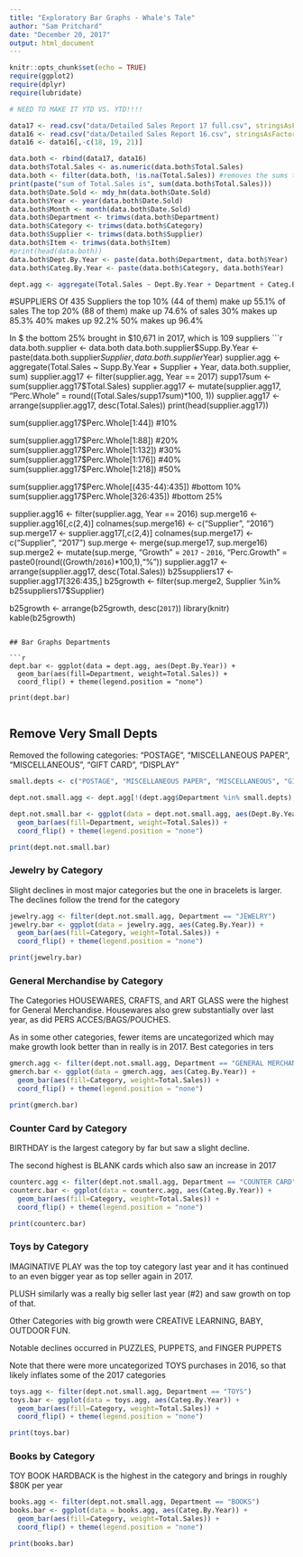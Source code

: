 ```yaml
---
title: "Exploratory Bar Graphs - Whale's Tale"
author: "Sam Pritchard"
date: "December 20, 2017"
output: html_document
---
```


```r
knitr::opts_chunk$set(echo = TRUE)
require(ggplot2)
require(dplyr)
require(lubridate)
```



```r

# NEED TO MAKE IT YTD VS. YTD!!!!

data17 <- read.csv("data/Detailed Sales Report 17 full.csv", stringsAsFactors = FALSE)
data16 <- read.csv("data/Detailed Sales Report 16.csv", stringsAsFactors = FALSE)
data16 <- data16[,-c(18, 19, 21)]

data.both <- rbind(data17, data16)
data.both$Total.Sales <- as.numeric(data.both$Total.Sales)
data.both <- filter(data.both, !is.na(Total.Sales)) #removes the sums that had $ signs in them
print(paste("sum of Total.Sales is", sum(data.both$Total.Sales)))
data.both$Date.Sold <- mdy_hm(data.both$Date.Sold)
data.both$Year <- year(data.both$Date.Sold)
data.both$Month <- month(data.both$Date.Sold)
data.both$Department <- trimws(data.both$Department)
data.both$Category <- trimws(data.both$Category)
data.both$Supplier <- trimws(data.both$Supplier)
data.both$Item <- trimws(data.both$Item)
#print(head(data.both))
data.both$Dept.By.Year <- paste(data.both$Department, data.both$Year)
data.both$Categ.By.Year <- paste(data.both$Category, data.both$Year)

dept.agg <- aggregate(Total.Sales ~ Dept.By.Year + Department + Categ.By.Year + Category + Year, data.both, sum)
```

#SUPPLIERS
Of 435 Suppliers the top 10% (44 of them) make up 55.1% of sales
The top 20% (88 of them) make up 74.6% of sales
30% makes up 85.3%
40% makes up 92.2%
50% makes up 96.4%

In $ the bottom 25% brought in $10,671 in 2017, which is 109 suppliers
```r
data.both.supplier <- data.both
data.both.supplier$Supp.By.Year <- paste(data.both.supplier$Supplier, data.both.supplier$Year)
supplier.agg <- aggregate(Total.Sales ~ Supp.By.Year + Supplier + Year, data.both.supplier, sum)
supplier.agg17 <- filter(supplier.agg, Year == 2017)
supp17sum <- sum(supplier.agg17$Total.Sales)
supplier.agg17 <- mutate(supplier.agg17, "Perc.Whole" = round((Total.Sales/supp17sum)*100, 1))
supplier.agg17 <- arrange(supplier.agg17, desc(Total.Sales))
print(head(supplier.agg17))

sum(supplier.agg17$Perc.Whole[1:44]) #10%

sum(supplier.agg17$Perc.Whole[1:88]) #20%
sum(supplier.agg17$Perc.Whole[1:132]) #30%
sum(supplier.agg17$Perc.Whole[1:176]) #40%
sum(supplier.agg17$Perc.Whole[1:218]) #50%

sum(supplier.agg17$Perc.Whole[(435-44):435]) #bottom 10%
sum(supplier.agg17$Perc.Whole[326:435]) #bottom 25%

supplier.agg16 <- filter(supplier.agg, Year == 2016)
sup.merge16 <- supplier.agg16[,c(2,4)]
colnames(sup.merge16) <- c("Supplier", "2016")
sup.merge17 <- supplier.agg17[,c(2,4)]
colnames(sup.merge17) <- c("Supplier", "2017")
sup.merge <- merge(sup.merge17, sup.merge16)
sup.merge2 <- mutate(sup.merge, "Growth" = `2017` - `2016`, "Perc.Growth" = paste0(round((Growth/`2016`)*100,1),"%"))
supplier.agg17 <- arrange(supplier.agg17, desc(Total.Sales))
b25suppliers17 <- supplier.agg17[326:435,]
b25growth <- filter(sup.merge2, Supplier %in% b25suppliers17$Supplier)

b25growth <- arrange(b25growth, desc(`2017`))
library(knitr)
kable(b25growth)



```

## Bar Graphs Departments

```r


dept.bar <- ggplot(data = dept.agg, aes(Dept.By.Year)) +
  geom_bar(aes(fill=Department, weight=Total.Sales)) + 
  coord_flip() + theme(legend.position = "none")

print(dept.bar)


```

## Remove Very Small Depts

Removed the following categories: "POSTAGE", "MISCELLANEOUS PAPER", "MISCELLANEOUS", "GIFT CARD", "DISPLAY"

```r
small.depts <- c("POSTAGE", "MISCELLANEOUS PAPER", "MISCELLANEOUS", "GIFT CARD", "DISPLAY", "")

dept.not.small.agg <- dept.agg[!(dept.agg$Department %in% small.depts),]

dept.not.small.bar <- ggplot(data = dept.not.small.agg, aes(Dept.By.Year)) +
  geom_bar(aes(fill=Department, weight=Total.Sales)) + 
  coord_flip() + theme(legend.position = "none")

print(dept.not.small.bar)
```

### Jewelry by Category

Slight declines in most major categories but the one in bracelets is larger.  The declines follow the trend for the category

```r

jewelry.agg <- filter(dept.not.small.agg, Department == "JEWELRY")
jewelry.bar <- ggplot(data = jewelry.agg, aes(Categ.By.Year)) +
  geom_bar(aes(fill=Category, weight=Total.Sales)) + 
  coord_flip() + theme(legend.position = "none")

print(jewelry.bar)


```

### General Merchandise by Category
The Categories HOUSEWARES, CRAFTS, and ART GLASS were the highest for General Merchandise.  Housewares also grew substantially over last year, as did PERS ACCES/BAGS/POUCHES.

As in some other categories, fewer items are uncategorized which may make growth look better than in really is in 2017.
Best categories in ters

```r

gmerch.agg <- filter(dept.not.small.agg, Department == "GENERAL MERCHANDISE")
gmerch.bar <- ggplot(data = gmerch.agg, aes(Categ.By.Year)) +
  geom_bar(aes(fill=Category, weight=Total.Sales)) + 
  coord_flip() + theme(legend.position = "none")

print(gmerch.bar)


```

### Counter Card by Category

BIRTHDAY is the largest category by far but saw a slight decline.

The second highest is BLANK cards which also saw an increase in 2017

```r

counterc.agg <- filter(dept.not.small.agg, Department == "COUNTER CARD")
counterc.bar <- ggplot(data = counterc.agg, aes(Categ.By.Year)) +
  geom_bar(aes(fill=Category, weight=Total.Sales)) + 
  coord_flip() + theme(legend.position = "none")

print(counterc.bar)


```

### Toys by Category

IMAGINATIVE PLAY was the top toy category last year and it has continued to an even bigger year as top seller again in 2017. 

PLUSH similarly was a really big seller last year (#2) and saw growth on top of that. 

Other Categories with big growth were CREATIVE LEARNING, BABY, OUTDOOR FUN.

Notable declines occurred in PUZZLES, PUPPETS, and FINGER PUPPETS

Note that there were more uncategorized TOYS purchases in 2016, so that likely inflates some of the 2017 categories 

```r

toys.agg <- filter(dept.not.small.agg, Department == "TOYS")
toys.bar <- ggplot(data = toys.agg, aes(Categ.By.Year)) +
  geom_bar(aes(fill=Category, weight=Total.Sales)) + 
  coord_flip() + theme(legend.position = "none")

print(toys.bar)


```


### Books by Category

TOY BOOK HARDBACK is the highest in the category and brings in roughly $80K per year

```r

books.agg <- filter(dept.not.small.agg, Department == "BOOKS")
books.bar <- ggplot(data = books.agg, aes(Categ.By.Year)) +
  geom_bar(aes(fill=Category, weight=Total.Sales)) + 
  coord_flip() + theme(legend.position = "none")

print(books.bar)


```
